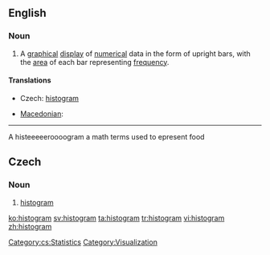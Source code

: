 ==English==
{{wikipedia}}
===Noun===
{{en-noun}}

# {{statistics}} A [[graphical]] [[display]] of [[numerical]] data in the form of upright bars, with the [[area]] of each bar representing [[frequency]].

====Translations====
{{trans-top|graphical display}}
* Czech: [[#Czech|histogram]] {{m}}
{{trans-mid}}
* [[Macedonian]]: {{t|mk|хистограм|m|tr=hístogram|sc=Cyrl}}
{{trans-bottom}}

----
A histeeeeeroooogram a math terms used to epresent food

==Czech==

===Noun===
{{cs-noun|g=m}}

# [[#English|histogram]]

[[Category:cs:Statistics]]
[[Category:Visualization]]

[[ko:histogram]]
[[sv:histogram]]
[[ta:histogram]]
[[tr:histogram]]
[[vi:histogram]]
[[zh:histogram]]